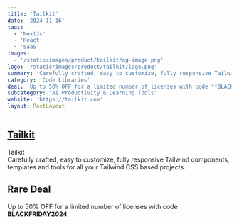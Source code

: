 ```yaml
---
title: 'Tailkit'
date: '2024-11-16'
tags:
  - 'NextJs'
  - 'React'
  - 'SaaS'
images:
  - '/static/images/product/tailkit/og-image.png'
logo: '/static/images/product/tailkit/logo.png'
summary: 'Carefully crafted, easy to customize, fully responsive Tailwind components, templates and tools for all your Tailwind CSS based projects.'
category: 'Code Libraries'
deal: 'Up to 50% OFF for a limited number of licenses with code **BLACKFRIDAY2024**'
subcategory: 'AI Productivity & Learning Tools'
website: 'https://tailkit.com'
layout: PostLayout
---
```


## [Tailkit](https://tailkit.com)

Tailkit <br/>
Carefully crafted, easy to customize, fully responsive Tailwind components, templates and tools for all your Tailwind CSS based projects.

## Rare Deal

Up to 50% OFF for a limited number of licenses with code **BLACKFRIDAY2024**
